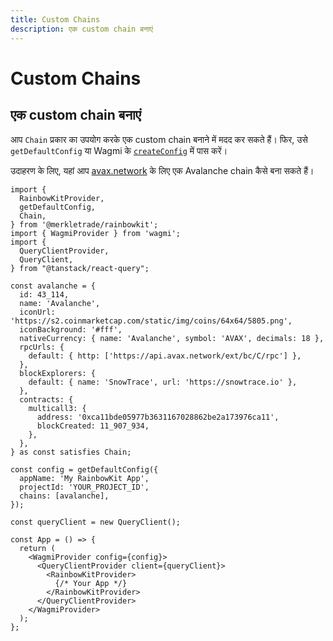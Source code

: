 ```yaml
---
title: Custom Chains
description: एक custom chain बनाएं
---
```


# Custom Chains

## एक custom chain बनाएं

आप `Chain` प्रकार का उपयोग करके एक custom chain बनाने में मदद कर सकते हैं। फिर, उसे `getDefaultConfig` या Wagmi के [`createConfig`](https://wagmi.sh/core/api/createConfig#createconfig) में पास करें।

उदाहरण के लिए, यहां आप [avax.network](https://avax.network) के लिए एक Avalanche chain कैसे बना सकते हैं।

```tsx
import {
  RainbowKitProvider,
  getDefaultConfig,
  Chain,
} from '@merkletrade/rainbowkit';
import { WagmiProvider } from 'wagmi';
import {
  QueryClientProvider,
  QueryClient,
} from "@tanstack/react-query";

const avalanche = {
  id: 43_114,
  name: 'Avalanche',
  iconUrl: 'https://s2.coinmarketcap.com/static/img/coins/64x64/5805.png',
  iconBackground: '#fff',
  nativeCurrency: { name: 'Avalanche', symbol: 'AVAX', decimals: 18 },
  rpcUrls: {
    default: { http: ['https://api.avax.network/ext/bc/C/rpc'] },
  },
  blockExplorers: {
    default: { name: 'SnowTrace', url: 'https://snowtrace.io' },
  },
  contracts: {
    multicall3: {
      address: '0xca11bde05977b3631167028862be2a173976ca11',
      blockCreated: 11_907_934,
    },
  },
} as const satisfies Chain;

const config = getDefaultConfig({
  appName: 'My RainbowKit App',
  projectId: 'YOUR_PROJECT_ID',
  chains: [avalanche],
});

const queryClient = new QueryClient();

const App = () => {
  return (
    <WagmiProvider config={config}>
      <QueryClientProvider client={queryClient}>
        <RainbowKitProvider>
          {/* Your App */}
        </RainbowKitProvider>
      </QueryClientProvider>
    </WagmiProvider>
  );
};
```
